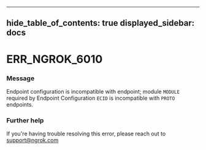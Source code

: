 

---
hide_table_of_contents: true
displayed_sidebar: docs
---


# ERR_NGROK_6010

### Message
Endpoint configuration is incompatible with endpoint; module `MODULE` required by Endpoint Configuration `ECID` is incompatible with `PROTO` endpoints.

<ErrorDetails />



### Further help
If you're having trouble resolving this error, please reach out to [support@ngrok.com](mailto:support@ngrok.com?subject=Help%20with%20ERR_NGROK_6010)

